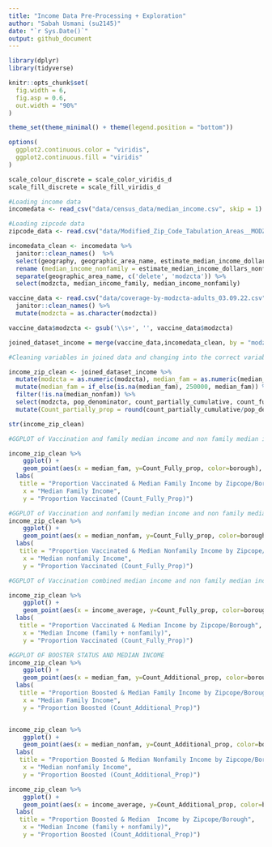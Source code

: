 ```yaml
---
title: "Income Data Pre-Processing + Exploration"
author: "Sabah Usmani (su2145)"
date: "`r Sys.Date()`"
output: github_document
---
```


```r
library(dplyr)
library(tidyverse)

knitr::opts_chunk$set(
  fig.width = 6, 
  fig.asp = 0.6,
  out.width = "90%"
)

theme_set(theme_minimal() + theme(legend.position = "bottom"))

options(
  ggplot2.continuous.color = "viridis",
  ggplot2.continuous.fill = "viridis"
)

scale_colour_discrete = scale_color_viridis_d
scale_fill_discrete = scale_fill_viridis_d
```

```r
#Loading income data 
incomedata <- read_csv("data/census_data/median_income.csv", skip = 1)

#Loading zipcode data 
zipcode_data <- read.csv("data/Modified_Zip_Code_Tabulation_Areas__MODZCTA_.csv")

incomedata_clean <- incomedata %>%  
  janitor::clean_names()  %>%
  select(geography, geographic_area_name, estimate_median_income_dollars_families_families, estimate_median_income_dollars_nonfamily_households_nonfamily_households) %>%
  rename (median_income_nonfamily = estimate_median_income_dollars_nonfamily_households_nonfamily_households, median_income_family = estimate_median_income_dollars_families_families) %>% 
  separate(geographic_area_name, c('delete', 'modzcta')) %>% 
  select(modzcta, median_income_family, median_income_nonfamily)

vaccine_data <- read.csv("data/coverage-by-modzcta-adults_03.09.22.csv") %>%
  janitor::clean_names() %>%
  mutate(modzcta = as.character(modzcta))

vaccine_data$modzcta <- gsub('\\s+', '', vaccine_data$modzcta)

```

```r
joined_dataset_income = merge(vaccine_data,incomedata_clean, by = "modzcta", all.x = TRUE)
```

```r
#Cleaning variables in joined data and changing into the correct variable type 

income_zip_clean <- joined_dataset_income %>%
  mutate(modzcta = as.numeric(modzcta), median_fam = as.numeric(median_income_family), median_nonfam = as.numeric(median_income_nonfamily)) %>% 
  mutate(median_fam = if_else(is.na(median_fam), 250000, median_fam)) %>% 
  filter(!is.na(median_nonfam)) %>% 
  select(modzcta, pop_denominator, count_partially_cumulative, count_fully_cumulative, count_1plus_cumulative, count_additional_cumulative, median_fam, median_nonfam, borough) %>% 
  mutate(Count_partially_prop = round(count_partially_cumulative/pop_denominator,2), Count_Fully_prop = round(count_fully_cumulative/pop_denominator,2), Count_1Plus_prop = round(count_1plus_cumulative/pop_denominator,2), Count_Additional_prop = round(count_additional_cumulative/pop_denominator,2), income_average = ((median_fam + median_nonfam)/2))

str(income_zip_clean)

```

```r
#GGPLOT of Vaccination and family median income and non family median income by borough

income_zip_clean %>%
    ggplot() +
    geom_point(aes(x = median_fam, y=Count_Fully_prop, color=borough), alpha = 0.5)+
  labs(
   title = "Proportion Vaccinated & Median Family Income by Zipcope/Borough", 
    x = "Median Family Income", 
    y = "Proportion Vaccinated (Count_Fully_Prop)")

#GGPLOT of Vaccination and nonfamily median income and non family median income by borough
income_zip_clean %>%
    ggplot() +
    geom_point(aes(x = median_nonfam, y=Count_Fully_prop, color=borough), alpha = 0.5)+
  labs(
   title = "Proportion Vaccinated & Median Nonfamily Income by Zipcope/Borough", 
    x = "Median nonfamily Income", 
    y = "Proportion Vaccinated (Count_Fully_Prop)")

#GGPLOT of Vaccination combined median income and non family median income by borough

income_zip_clean %>%
    ggplot() +
    geom_point(aes(x = income_average, y=Count_Fully_prop, color=borough), alpha = 0.5)+
  labs(
   title = "Proportion Vaccinated & Median Income by Zipcope/Borough", 
    x = "Median Income (family + nonfamily)", 
    y = "Proportion Vaccinated (Count_Fully_Prop)")


```

```r
#GGPLOT OF BOOSTER STATUS AND MEDIAN INCOME 
income_zip_clean %>%
    ggplot() +
    geom_point(aes(x = median_fam, y=Count_Additional_prop, color=borough), alpha = 0.5)+
  labs(
   title = "Proportion Boosted & Median Family Income by Zipcope/Borough", 
    x = "Median Family Income", 
    y = "Proportion Boosted (Count_Additional_Prop)")


income_zip_clean %>%
    ggplot() +
    geom_point(aes(x = median_nonfam, y=Count_Additional_prop, color=borough), alpha = 0.5)+
  labs(
   title = "Proportion Boosted & Median Nonfamily Income by Zipcope/Borough", 
    x = "Median nonfamily Income", 
    y = "Proportion Boosted (Count_Additional_Prop)")

income_zip_clean %>%
    ggplot() +
    geom_point(aes(x = income_average, y=Count_Additional_prop, color=borough), alpha = 0.5)+
  labs(
   title = "Proportion Boosted & Median  Income by Zipcope/Borough", 
    x = "Median Income (family + nonfamily)", 
    y = "Proportion Boosted (Count_Additional_Prop)")


```


